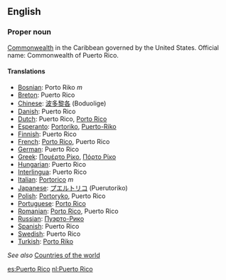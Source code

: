 ==English==

===Proper noun===

[[Commonwealth]] in the Caribbean governed by the United States. Official name: Commonwealth of Puerto Rico.

====Translations====

*[[Bosnian]]: Porto Riko ''m''
*[[Breton]]: Puerto Rico
*[[Chinese]]: [[波多黎各]] (Boduolige)
*[[Danish]]: Puerto Rico
*[[Dutch]]: Puerto Rico, [[Porto Rico]]
*[[Esperanto]]: [[Portoriko]], [[Puerto-Riko]]
*[[Finnish]]: Puerto Rico
*[[French]]: [[Porto Rico]], Puerto Rico
*[[German]]: Puerto Rico
*[[Greek]]: [[Πουέρτο Ρίκο]], [[Πόρτο Ρίκο]]
*[[Hungarian]]: Puerto Rico
*[[Interlingua]]: Puerto Rico
*[[Italian]]: [[Portorico]] ''m''
*[[Japanese]]: [[プエルトリコ]] (Puerutoriko)
*[[Polish]]: [[Portoryko]], Puerto Rico
*[[Portuguese]]: [[Porto Rico]]
*[[Romanian]]: [[Porto Rico]], Puerto Rico
*[[Russian]]: [[Пуэрто-Рико]]
*[[Spanish]]: Puerto Rico
*[[Swedish]]: Puerto Rico
*[[Turkish]]: [[Porto Riko]]

''See also'' [[Countries of the world]]

[[es:Puerto Rico]]
[[nl:Puerto Rico]]